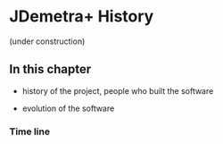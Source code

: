 # JDemetra+ History {.unnumbered #g-jd-hist}

(under construction)

## In this chapter

- history of the project, people who built the software

- evolution of the software

### Time line 

